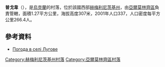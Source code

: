 {{coord|49|19|50|N|27|6|28|E|scale:100000|display=title}}

'''普戈韋'''（{{lang-uk|Лугове}}），是[[烏克蘭|烏克蘭]]的村落，位於該國西部[[赫梅利尼茨基州|赫梅利尼茨基州]]，由[[亞爾莫林齊區|亞爾莫林齊區]]負責管轄，面積1.27平方公里，海拔高度307米，2001年人口337，人口密度每平方公里266.4人。

==參考資料==
* [http://weather.in.ua/ua/hmel'nickaja/13929 Погода в селі Лугове] {{Wayback|url=http://weather.in.ua/ua/hmel%27nickaja/13929 |date=20111220084948 }}

{{DEFAULTSORT:Лугове}}
[[Category:赫梅利尼茨基州村落|Category:赫梅利尼茨基州村落]]
[[Category:亞爾莫林齊區村落|Category:亞爾莫林齊區村落]]


{{Khmelnytskyi-geo-stub}}